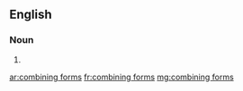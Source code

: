 ==English==

===Noun===
{{head|en|plural}}

# {{plural of|combining form|lang=en}}

[[ar:combining forms]]
[[fr:combining forms]]
[[mg:combining forms]]